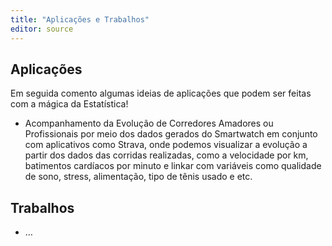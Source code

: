 ---
title: "Aplicações e Trabalhos"
editor: source
---

## Aplicações

Em seguida comento algumas ideias de aplicações que podem ser feitas com a mágica da Estatística!

-  Acompanhamento da Evolução de Corredores Amadores ou Profissionais por meio dos dados gerados do Smartwatch em conjunto com aplicativos como Strava, onde podemos visualizar a evolução a partir dos dados das corridas realizadas, como a velocidade por km, batimentos cardíacos por minuto e linkar com variáveis como qualidade de sono, stress, alimentação, tipo de tênis usado e etc. 

## Trabalhos

-  ...